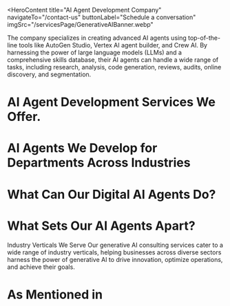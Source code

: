 <HeroContent
  title="AI Agent Development Company"
  navigateTo="/contact-us"
  buttonLabel="Schedule a conversation"
  imgSrc="/servicesPage/GenerativeAIBanner.webp"
>
  The company specializes in creating advanced AI agents using top-of-the-line
  tools like AutoGen Studio, Vertex AI agent builder, and Crew AI. By harnessing
  the power of large language models (LLMs) and a comprehensive skills database,
  their AI agents can handle a wide range of tasks, including research,
  analysis, code generation, reviews, audits, online discovery, and
  segmentation.
</HeroContent>

<ClientCompaniesComponent />

<CountUpAnimationContainer />

# AI Agent Development Services We Offer.

<section className="grid grid-cols-2 gap-10 w-full py-16">
  <section className="w-full col-span-1 cursor-pointer">
    <ServiceCard
      service={{
        id: 1,
        image: "/servicesPage/AIAgentStrategyConsultingicon.svg",
        title: "AI Agent Strategy Consulting",
        description:
          "We offer customized consulting services to help you successfully integrate AI agents into your operations. Our AI agent consulting covers a range of services, including assessing your existing setup, pinpointing opportunities for AI agent implementation, determining the most suitable AI agent type for your requirements, selecting the appropriate large language model, identifying the necessary prompt engineering approach, defining the essential technology stack, and evaluating integration possibilities.",
        urlPath: "",
      }}
    />
  </section>
  <section className="w-full col-span-1 cursor-pointer">
    <ServiceCard
      service={{
        id: 2,
        image: "/servicesPage/CustomAIAgentDevelopmenticon.svg",
        title: "Custom AI Agent Development",
        description:
          "We utilize cutting-edge tools such as AutoGen Studio and crewAI to develop personalized AI agents designed to meet your organization's specific requirements. Our team can create AI assistants, automate tasks, and provide decision-making support. These AI agents are not only crafted to address your present needs but are also adaptable enough to accommodate future changes in your business environment.",
        urlPath: "",
      }}
    />
  </section>
  <section className="w-full col-span-1 cursor-pointer">
    <ServiceCard
      service={{
        id: 3,
        image: "/servicesPage/AIAgentIntegrationicon.svg",
        title: "AI Agent Integration",
        description:
          "integration of AI agents into workflows. It highlights that the solution can accommodate both single-agent and multi-agent systems, ensuring seamless integration into existing workflows. The integration is achieved through the use of advanced techniques in API architecture, microservices, and containerization. These methods optimize data flow, reduce latency, and facilitate smooth collaboration between the AI agents and the client's current systems, ultimately establishing an efficient workflow.",
        urlPath: "",
      }}
    />
  </section>
  <section className="w-full col-span-1 cursor-pointer">
    <ServiceCard
      service={{
        id: 4,
        image: "/servicesPage/ContinuousImprovementandMaintenanceicon.svg",
        title: "Continuous Improvement and Maintenance",
        description:
          "We prioritize ongoing enhancement and upkeep, making sure the AI agent consistently refines and sustains the agent workflow. Our engineers regularly fine-tune the model and monitor performance to keep the AI solution operating at its highest level of efficiency. This strategy ensures your business consistently gains from optimized and current AI functionalities.",
        urlPath: "",
      }}
    />
  </section>
</section>

# AI Agents We Develop for Departments Across Industries

<section className="grid grid-cols-3 gap-10 w-full py-16">
  <section className="w-full col-span-1 cursor-pointer">
    <ServiceCard
      service={{
        id: 1,
        image: "/servicesPage/CustomerService.svg",
        title: "Customer Service",
        description:
          "Improve customer engagement and contentment by utilizing AI-powered assistance and tailored suggestions.    Customer Service Representatives    Personalized Recommendation Specialists    Customer Feedback Analysis Experts    Virtual Shopping Assistants (Retail)",
        urlPath: "",
      }}
    />
  </section>
  <section className="w-full col-span-1 cursor-pointer">
    <ServiceCard
      service={{
        id: 2,
        image: "/servicesPage/HRSaaSSolutions.svg",
        title: "Human Resources (HR)",
        description:
          "Optimize HR operations, spanning from the hiring process to employee administration, through advanced AI-powered solutions.    Talent Acquisition and Recruitment Specialists    Employee Onboarding Specialists    HR Support Professionals    Scheduling and Calendar Management Experts",
        urlPath: "",
      }}
    />
  </section>
  <section className="w-full col-span-1 cursor-pointer">
    <ServiceCard
      service={{
        id: 3,
        image: "/servicesPage/Finance.svg",
        title: "Finance and Accounting",
        description:
          "Finance and Accounting Utilize artificial intelligence to streamline financial operations, strengthen fraud prevention, and optimize financial forecasting and strategy.Financial Analysis and Reporting Specialists  Fraud Detection in Transactions Specialists   Automated Accounting Specialists  Invoice Processing Specialists  ",
        urlPath: "",
      }}
    />
  </section>
  <section className="w-full col-span-1 cursor-pointer">
    <ServiceCard
      service={{
        id: 4,
        image: "/servicesPage/AmplifiedMarketingandSalesEffortsicon.svg",
        title: "Marketing and Sales",
        description:
          "Leveraging data-driven AI insights and automation, you can enhance your marketing approaches and sales execution.  Automated Email Marketing Tools   Lead Generation and Scoring Software  Sales Forecasting and Reporting Applications    Market Research and Trend Analysis Programs   ",
        urlPath: "",
      }}
    />
  </section>
  <section className="w-full col-span-1 cursor-pointer">
    <ServiceCard
      service={{
        id: 5,
        image: "/servicesPage/InformationTechnology.svg",
        title: "Information Technology (IT)",
        description:
          "Artificial intelligence can be used to optimize the operations of information technology, improve security measures, and simplify the process of software development.   Automated Task Management Assistants    IT Help Desk Support Specialists    DevOps Automation Specialists   Software Quality Assurance Agents   ",
        urlPath: "",
      }}
    />
  </section>
  <section className="w-full col-span-1 cursor-pointer">
    <ServiceCard
      service={{
        id: 6,
        image: "/servicesPage/ProductDevelopmentandResearchicon.svg",
        title: "Research and Development (R&D)",
        description:
          "Leveraging cutting-edge AI analytics and predictive intelligence can help propel innovation and product development efforts. Research and development (R&D) activities are crucial for driving progress and creating new products or services.   Data Analysts and Insight Providers   Predictive Modeling Specialists   Product Research and Development Agents   Competitive Intelligence Professionals    ",
        urlPath: "",
      }}
    />
  </section>
  <section className="w-full col-span-1 cursor-pointer">
    <ServiceCard
      service={{
        id: 7,
        image: "/servicesPage/MaskGroup41.svg",
        title: "Operations and Logistics",
        description:
          "Leveraging AI-powered automation and optimization, organizations can bolster their operational efficiency and logistics management.    Process Automation Agents   Stock Management Agents   Supply Chain Optimization Agents    Transportation and Logistics Planning Agents    ",
        urlPath: "",
      }}
    />
  </section>
  <section className="w-full col-span-1 cursor-pointer">
    <ServiceCard
      service={{
        id: 8,
        image: "/servicesPage/legal1.svg",
        title: "Legal and Compliance",
        description:
          "Enhance compliance and legal procedures with AI-driven analysis and surveillance solutions.    Document Examination and Summarization Tools    Contract Analysis and Review Tools    Regulatory Compliance Monitoring Tools    Legal Research Tools",
        urlPath: "",
      }}
    />
  </section>
  <section className="w-full col-span-1 cursor-pointer">
    <ServiceCard
      service={{
        id: 9,
        image: "/servicesPage/Security.svg",
        title: "Security",
        description:
          "Organizational security can be improved by utilizing AI-powered systems for threat identification and incident management.    Fraud Detection and Prevention Specialists    Cybersecurity Threat Identification Specialists    Compliance Monitoring Specialists    Incident Response and Management Specialists",
        urlPath: "",
      }}
    />
  </section>
</section>

<MainContent
  mainPara="Unleash Potential with AI Agent Solutions"
  subPara="Transform your business with tailored AI Agent development from LeewayHertz. Our experts craft intelligent solutions that enhance efficiency, automate tasks, and elevate user experiences. Ready to elevate your projects? Let’s talk."
  getInTouchIncluded={true}
/>

# What Can Our Digital AI Agents Do?

<section className="grid grid-cols-3 gap-10 w-full py-16">
  <section className="w-full col-span-1 cursor-pointer">
    <ServiceCard
      service={{
        id: 1,
        image: "/servicesPage/DeliverAutomatedCustomerSupporticon.svg",
        title: "Deliver Automated Customer Support",
        description:
          "Provide Automated Customer Assistance Utilize our AI-powered agents to deliver automated customer support. Our systems can manage inquiries, troubleshoot issues, and offer personalized help around the clock. Equipped with natural language processing (NLP) capabilities, these conversational agents facilitate efficient and responsive customer service interactions, thereby improving user satisfaction and loyalty.",
        urlPath: "",
      }}
    />
  </section>
  <section className="w-full col-span-1 cursor-pointer">
    <ServiceCard
      service={{
        id: 2,
        image: "/servicesPage/OfferPersonalizedRecommendationsicon.svg",
        title: "Offer Personalized Recommendations",
        description:
          "We develop powerful AI systems that can provide customized suggestions based on a user's interests and actions. By scrutinizing how users interact with the platform, their preferences, feedback, and past data, these adaptive learning algorithms recommend pertinent content, products, or services to users, boosting their engagement and conversion rates.",
        urlPath: "",
      }}
    />
  </section>
  <section className="w-full col-span-1 cursor-pointer">
    <ServiceCard
      service={{
        id: 3,
        image: "/servicesPage/BusinessAnalysisDecisionmakingicon.svg",
        title: "Business Analysis and Decision-making",
        description:
          "Businesses can leverage AI-powered agents to analyze extensive data sets, uncover emerging patterns, predict market shifts, and provide essential insights to key stakeholders. These AI agents assist organizations in conducting complex analyses, optimizing reporting processes, and enhancing strategic decision-making capabilities.",
        urlPath: "",
      }}
    />
  </section>
  <section className="w-full col-span-1 cursor-pointer">
    <ServiceCard
      service={{
        id: 4,
        image: "/servicesPage/SegmentationTargetingicon.svg",
        title: "Segmentation and Targeting",
        description:
          "We develop multi-agent systems that specialize in market segmentation and targeting to enhance the effectiveness of marketing strategies and campaigns. These agents group users based on factors such as demographics, behavior, and interests, and then use this information to identify target segments and customize marketing communications to suit their needs.",
        urlPath: "",
      }}
    />
  </section>
  <section className="w-full col-span-1 cursor-pointer">
    <ServiceCard
      service={{
        id: 5,
        image: "/servicesPage/CodeGenerationVerificationicon.svg",
        title: "Code Generation and Verification",
        description:
          "We create intelligent digital agents powered by artificial intelligence that excel at generating and verifying code. These agents utilize large language models and code generation methods to support developers in various tasks, such as writing code segments, ensuring code accuracy, debugging and optimizing algorithms. The end result is improved productivity and enhanced quality of the codebase.",
        urlPath: "",
      }}
    />
  </section>
  <section className="w-full col-span-1 cursor-pointer">
    <ServiceCard
      service={{
        id: 6,
        image: "/servicesPage/AuditsReviewsicon.svg",
        title: "Audits and Reviews",
        description:
          "Our AI-powered agents utilize natural language understanding and sentiment analysis to bolster quality assurance and regulatory compliance. They assess documents and reports, detecting errors, inconsistencies, and compliance problems within them. Leveraging adaptive learning capabilities, these agents assist organizations in enhancing their review procedures, mitigating risks, and maintaining regulatory compliance across various sectors.",
        urlPath: "",
      }}
    />
  </section>
  <section className="w-full col-span-1 cursor-pointer">
    <ServiceCard
      service={{
        id: 7,
        image: "/servicesPage/ContentCreation.svg",
        title: "Content Creation",
        description:
          "Our AI-powered agents possess the capability to produce a diverse array of content, encompassing written pieces such as articles, narratives, and scripts, in addition to marketing material. They can also generate visual content like images, graphics, and design elements, as well as audio content including podcasts and music. Furthermore, these AI agents can optimize existing content to enhance its performance, including improving search engine optimization, user engagement, and conversion rates.",
        urlPath: "",
      }}
    />
  </section>
  <section className="w-full col-span-1 cursor-pointer">
    <ServiceCard
      service={{
        id: 8,
        image: "/servicesPage/DataVisualizationandStorytelling.svg",
        title: "Data Visualization and Storytelling",
        description:
          "We develop AI-powered tools that convert intricate data into straightforward and persuasive visualizations. Our AI agents take extensive datasets and transform them into engaging visuals, such as charts, graphs, and infographics, which make insights readily comprehensible. By utilizing our AI agents, you can transform raw data into actionable knowledge, thereby improving your decision-making capabilities.",
        urlPath: "",
      }}
    />
  </section>
  <section className="w-full col-span-1 cursor-pointer">
    <ServiceCard
      service={{
        id: 9,
        image: "/servicesPage/ResearchandAnalysis.svg",
        title: "Research and Analysis",
        description:
          "AI agents can significantly enhance human research by their capacity to process and analyze vast quantities of data. Their key capabilities encompass data analysis and pattern recognition across structured and unstructured data sources, identifying, extracting, and integrating pertinent information from diverse data sources to generate novel insights or knowledge, as well as formulating and testing hypotheses based on identified patterns.",
        urlPath: "",
      }}
    />
  </section>
</section>

# What Sets Our AI Agents Apart?

<section className="grid grid-cols-3   gap-10 w-full py-16">
  <section className="w-full col-span-1 cursor-pointer">
    <ServiceCard
      service={{
        id: 1,
        image: "/servicesPage/AutonomousDecisionmakingicon.svg",
        title: "Autonomous Decision-making",
        description:
          "Our AI agents possess self-prompting abilities, enabling them to independently take actions and make decisions. Driven by sophisticated algorithms and machine learning models, our agents can analyze intricate data, derive insights, and proactively implement measures to attain the intended results.",
        urlPath: "",
      }}
    />
  </section>
  <section className="w-full col-span-1 cursor-pointer">
    <ServiceCard
      service={{
        id: 2,
        image: "/servicesPage/SkillsLibraryIntegrationicon.svg",
        title: "Skills Library Integration",
        description:
          "The AI agents we create can perform a diverse range of tasks with accuracy and effectiveness, thanks to our extensive skills library. By developing these skills using Python programming, our AI agents become more intelligent, well-informed, and capable, allowing them to access information beyond their initial training to address various tasks.",
        urlPath: "",
      }}
    />
  </section>
  <section className="w-full col-span-1 cursor-pointer">
    <ServiceCard
      service={{
        id: 3,
        image: "/servicesPage/MultimodalInteractionicon.svg",
        title: "Multimodal Interaction",
        description:
          "Utilizing AutoGen's Multimodal Conversable Agent and LLaVA Agent, we have equipped our agents with the capability to analyze multi-sensory data, allowing them to process various input types such as text, speech, and images. This enhancement improves the user experience and enables the agents to adapt effectively to diverse communication channels and user preferences.",
        urlPath: "",
      }}
    />
  </section>
  <section className="w-full col-span-1 cursor-pointer">
    <ServiceCard
      service={{
        id: 4,
        image: "/servicesPage/DefinedMultiagentWorkflowicon.svg",
        title: "Defined Multi-agent Workflow",
        description:
          "Streamlined AI Agent Development AI agent creation tools simplify the process of outlining the agent's objective, establishing its characteristics, and coordinating intricate workflows. This facilitates efficient teamwork and seamless communication between multiple agents. Our AI agents employ diverse workflow structures, such as two-agent, hierarchical, non-hierarchical, and sequential architectures, to effectively address a wide range of applications.",
        urlPath: "",
      }}
    />
  </section>
  <section className="w-full col-span-1 cursor-pointer">
    <ServiceCard
      service={{
        id: 5,
        image: "/servicesPage/CustomizableConversationPatternsicon.svg",
        title: "Customizable Conversation Patterns",
        description:
          "Our developers utilize cutting-edge technologies to construct AI assistants that provide a variety of conversational styles catered to your unique requirements. These AI agents effortlessly interact and cooperate with one another, drawing upon the capabilities of large language models, human inputs, and various tools to autonomously execute tasks or obtain human feedback, ultimately boosting operational productivity.",
        urlPath: "",
      }}
    />
  </section>
  <section className="w-full col-span-1 cursor-pointer">
    <ServiceCard
      service={{
        id: 6,
        image: "/servicesPage/EnhancedLLMInferenceicon.svg",
        title: "Enhanced LLM Inference",
        description:
          "We optimize the usefulness of large language models (LLMs) such as GPT-4, Gemini, and Mistral AI by providing advanced inference abilities, including caching, error management, multi-configuration inference, and templating. This ensures optimal performance and addresses model limitations.",
        urlPath: "",
      }}
    />
  </section>
</section>

<p className="w-full flex flex-col items-center justify-center text-center">
  Industry Verticals We Serve Our generative AI consulting services cater to a
  wide range of industry verticals, helping businesses across diverse sectors
  harness the power of generative AI to drive innovation, optimize operations,
  and achieve their goals.
</p>

<section className="grid grid-cols-2 gap-10 w-full py-16">
  <section className="w-full col-span-1 cursor-pointer">
    <ServiceCard
      service={{
        id: 1,
        image: "/servicesPage/BankingandFinance1.svg",
        title: "Banking and Finance",
        description:
          "In the banking and financial industry, our generative AI solutions offer advanced data analysis, fraud prevention, and personalized customer interactions. This assists financial organizations in streamlining their operations, efficiently managing risks, and providing customized financial products and services.",
        urlPath: "banking-software-development/",
      }}
    />
  </section>
  <section className="w-full col-span-1 cursor-pointer">
    <ServiceCard
      service={{
        id: 2,
        image: "/servicesPage/Retail1.svg",
        title: "Retail",
        description:
          "In the retail sector, our GenAI offerings bolster customer interaction, inventory control, and demand prediction. This results in heightened customer satisfaction, lowered expenses, and greater profitability by harnessing data-driven insights.",
        urlPath: "retail-software-development/",
      }}
    />
  </section>
  <section className="w-full col-span-1 cursor-pointer">
    <ServiceCard
      service={{
        id: 3,
        image: "/servicesPage/Healthcare.svg",
        title: "Healthcare",
        description:
          "In the healthcare domain, our products and services assist with medical diagnosis, treatment suggestions, and patient care. By leveraging artificial intelligence (AI) capabilities, healthcare professionals can improve patient outcomes, optimize administrative workflows, and advance medical research and innovation.",
        urlPath: "healthcare-software-development/",
      }}
    />
  </section>
  <section className="w-full col-span-1 cursor-pointer">
    <ServiceCard
      service={{
        id: 4,
        image: "/servicesPage/SupplyChainandLogistics.svg",
        title: "Supply Chain and Logistics",
        description:
          "Our AI-powered solutions are designed to streamline supply chain and logistics processes. By enhancing route planning, inventory management, and demand forecasting, our technology helps organizations reduce operational expenses, boost efficiency, and deliver better customer experiences.",
        urlPath: "logistics-software-development/",
      }}
    />
  </section>
  <section className="w-full col-span-1 cursor-pointer">
    <ServiceCard
      service={{
        id: 5,
        image: "/servicesPage/Insurance1.svg",
        title: "Insurance",
        description:
          "In the insurance industry, our offerings assist with underwriting, claims handling, and risk evaluation. This allows insurance providers to offer more precise pricing, quicker claims processing, and enhanced customer experiences.",
        urlPath: "insurance-software-development/",
      }}
    />
  </section>
  <section className="w-full col-span-1 cursor-pointer">
    <ServiceCard
      service={{
        id: 6,
        image: "/servicesPage/Travel1.svg",
        title: "Travel",
        description:
          "Our AI solutions optimize customer support, recommendation systems, and pricing approaches for the travel industry. This results in enhanced customer experiences, higher booking volumes, and increased revenue for travel companies overall.",
        urlPath: "generative-ai-in-travel/",
      }}
    />
  </section>
  <section className="w-full col-span-1 cursor-pointer">
    <ServiceCard
      service={{
        id: 7,
        image: "/servicesPage/Automotive1.svg",
        title: "Automotive",
        description:
          "Our generative AI solutions can revolutionize your automotive business by enhancing vehicle design, automating processes, advancing research and development, and improving quality control. These innovations optimize operational efficiency, minimize downtime, and enhance customer satisfaction and safety.",
        urlPath: "generative-ai-in-automotive-industry/",
      }}
    />
  </section>
  <section className="w-full col-span-1 cursor-pointer">
    <ServiceCard
      service={{
        id: 8,
        image: "/servicesPage/Hospitality1.svg",
        title: "Hospitality",
        description:
          "Our artificial intelligence solutions for the hospitality industry can help personalize customer experiences, optimize business operations, and refine marketing approaches. This allows hospitality companies to use their resources more effectively, foster guest loyalty, and enhance overall customer satisfaction and profitability.",
        urlPath: "ai-use-cases-in-hospitality/",
      }}
    />
  </section>
  <section className="w-full col-span-1 cursor-pointer">
    <ServiceCard
      service={{
        id: 9,
        image: "/servicesPage/RealEstate1.svg",
        title: "Manufacturing",
        description:
          "In the manufacturing industry, our generative AI technologies optimize production workflows, improve quality assurance, and expedite product creation. Incorporating GenAI enhances efficiency and fosters innovation, providing companies with a competitive advantage.",
        urlPath: "manufacturing-software-development/",
      }}
    />
  </section>
  <section className="w-full col-span-1 cursor-pointer">
    <ServiceCard
      service={{
        id: 10,
        image: "/servicesPage/Manufacturing.svg",
        title: "Media and Entertainment",
        description:
          "In the media and entertainment sector, our GenAI solutions improve the creation of content, optimize the distribution process, and personalize customer experiences. This allows media companies to engage their audiences more effectively and drive ongoing innovation.",
        urlPath: "ai-in-media-and-entertainment/",
      }}
    />
  </section>
  <section className="w-full col-span-1 cursor-pointer">
    <ServiceCard
      service={{
        id: 11,
        image: "/servicesPage/MediaEntertainment1.svg",
        title: "Generative AI Integration",
        description:
          "We effortlessly integrate generative AI technologies into your current technological framework, optimizing your internal processes and public-facing systems. We understand the importance of a seamless implementation and work tirelessly to guarantee our integration approach minimizes any disruption to your ongoing activities, enabling your organization to flourish in the quickly changing technological environment.",
        urlPath: "generative-ai-integration-service/",
      }}
    />
  </section>
  <section className="w-full col-span-1 cursor-pointer">
    <ServiceCard
      service={{
        id: 12,
        image: "/servicesPage/Legal.svg",
        title: "Legal",
        description:
          "In the legal industry, our GenAI solutions assist with a variety of tasks, including case analysis, case forecasting, and legal research. This allows law firms to optimize their processes, enhance case strategies, and increase the effectiveness of their services, ultimately benefiting both legal professionals and their clients.",
        urlPath: "ai-use-cases-in-legal-businesses/",
      }}
    />
  </section>
</section>

# As Mentioned in

<ClientCompaniesComponent />
